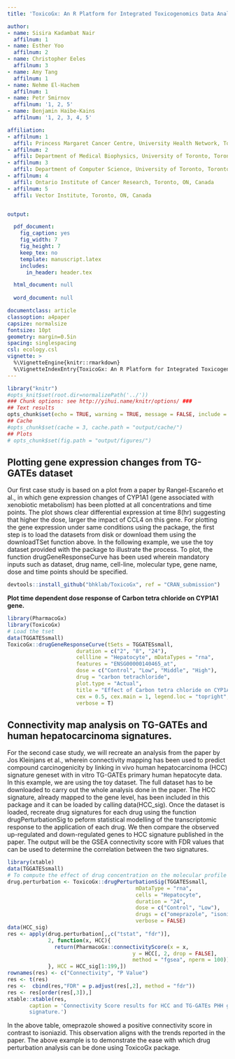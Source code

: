 ```yaml
---
title: 'ToxicoGx: An R Platform for Integrated Toxicogenomics Data Analysis'

author:  
- name: Sisira Kadambat Nair
  affilnum: 1
- name: Esther Yoo
  affilnum: 2
- name: Christopher Eeles
  affilnum: 3
- name: Amy Tang
  affilnum: 1
- name: Nehme El-Hachem
  affilnum: 1
- name: Petr Smirnov
  affilnum: '1, 2, 5'
- name: Benjamin Haibe-Kains
  affilnum: '1, 2, 3, 4, 5'

affiliation:
- affilnum: 1
  affil: Princess Margaret Cancer Centre, University Health Network, Toronto, ON, Canada
- affilnum: 2
  affil: Department of Medical Biophysics, University of Toronto, Toronto, ON, Canada
- affilnum: 3
  affil: Department of Computer Science, University of Toronto, Toronto, ON, Canada
- affilnum: 4
  affil: Ontario Institute of Cancer Research, Toronto, ON, Canada
- affilnum: 5
  affil: Vector Institute, Toronto, ON, Canada


output:

  pdf_document:
    fig_caption: yes
    fig_width: 7
    fig_height: 7
    keep_tex: no
    template: manuscript.latex
    includes:
      in_header: header.tex

  html_document: null
  
  word_document: null

documentclass: article
classoption: a4paper
capsize: normalsize
fontsize: 10pt
geometry: margin=0.5in
spacing: singlespacing
csl: ecology.csl
vignette: >
  %\VignetteEngine{knitr::rmarkdown}
  %\VignetteIndexEntry{ToxicoGx: An R Platform for Integrated Toxicogenomics Data Analysis}
---
```




```r
library("knitr")
#opts_knit$set(root.dir=normalizePath('../'))
### Chunk options: see http://yihui.name/knitr/options/ ###
## Text results
opts_chunk$set(echo = TRUE, warning = TRUE, message = FALSE, include = TRUE)
## Cache
#opts_chunk$set(cache = 3, cache.path = "output/cache/")
## Plots
# opts_chunk$set(fig.path = "output/figures/")
```


## Plotting gene expression changes from TG-GATEs dataset

Our first case study is based on a plot from a paper by Rangel-Escareño et al., in which gene expression changes of CYP1A1 (gene associated with xenobiotic metabolism) has been plotted at all concentrations and time points. The plot shows clear differential expression at time 8(hr) suggesting that higher the dose, larger the impact of CCL4 on this gene.
For plotting the gene expression under same conditions using the package, the first step is to load the datasets from disk or download them using the downloadTSet function above. In the following example, we use the toy dataset provided with the package to illustrate the process. 
To plot, the function drugGeneResponseCurve has been used wherein mandatory inputs such as dataset, drug name, cell-line, molecular type, gene name, dose and time points should be specified.

```r
devtools::install_github("bhklab/ToxicoGx", ref = "CRAN_submission")
```


**Plot time dependent dose response of Carbon tetra chloride on CYP1A1 gene.**
```r
library(PharmacoGx)
library(ToxicoGx)
# Load the tset 
data(TGGATESsmall)
ToxicoGx::drugGeneResponseCurve(tSets = TGGATESsmall, 
                      duration = c("2", "8", "24"), 
                      cellline = "Hepatocyte", mDataTypes = "rna", 
                      features = "ENSG00000140465_at", 
                      dose = c("Control", "Low", "Middle", "High"),
                      drug = "carbon tetrachloride", 
                      plot.type = "Actual",
                      title = "Effect of Carbon tetra chloride on CYP1A1.",
                      cex = 0.5, cex.main = 1, legend.loc = "topright", 
                      verbose = T)
```

## Connectivity map analysis on TG-GATEs and human hepatocarcinoma signatures.

For the second case study, we will recreate an analysis from the paper by Jos Kleinjans et al., wherein connectivity mapping has been used to predict compound carcinogenicity
by linking in vivo human hepatocarcinoma (HCC) signature geneset with in vitro TG-GATEs primary human hepatocyte data. In this example, we are using the toy dataset. The full dataset has to be downloaded to carry out the whole analysis done in the paper.
The HCC signature, already mapped to the gene level, has been included in this package and it can be loaded by calling data(HCC_sig). Once the dataset is loaded, recreate drug signatures for each drug using the function drugPerturbationSig to peform statistical modelling of the transcriptomic response to the application of each drug. We then compare the observed up-regulated and down-regulated genes to HCC signature published in the paper. The output will be the GSEA connectivity score with FDR values that can be used to determine the correlation between the two signatures.


```r
library(xtable)
data(TGGATESsmall)
# To compute the effect of drug concentration on the molecular profile of the cell
drug.perturbation <- ToxicoGx::drugPerturbationSig(TGGATESsmall,
                                         mDataType = "rna",
                                         cells = "Hepatocyte",
                                         duration = "24",
                                         dose = c("Control", "Low"),
                                         drugs = c("omeprazole", "isoniazid"),
                                         verbose = FALSE)
data(HCC_sig)
res <- apply(drug.perturbation[,,c("tstat", "fdr")],
             2, function(x, HCC){
               return(PharmacoGx::connectivityScore(x = x,
                                        y = HCC[, 2, drop = FALSE],
                                        method = "fgsea", nperm = 100))
             }, HCC = HCC_sig[1:199,])
rownames(res) <- c("Connectivity", "P Value")
res <- t(res)
res <-  cbind(res,"FDR" = p.adjust(res[,2], method = "fdr"))
res <- res[order(res[,3]),]
xtable::xtable(res,
       caption = 'Connectivity Score results for HCC and TG-GATEs PHH gene
       signature.')
```

In the above table, omeprazole showed a positive connectivity score in contrast to isoniazid. This observation aligns with the trends reported in the paper. The above example is to demonstrate the ease with which drug perturbation analysis can be done using ToxicoGx package.
